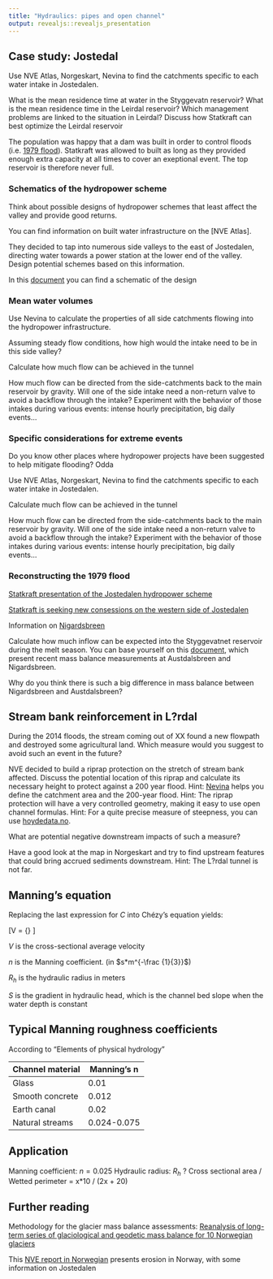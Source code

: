 ```yaml
---
title: "Hydraulics: pipes and open channel"
output: revealjs::revealjs_presentation
---
```


## Case study: Jostedal

Use NVE Atlas, Norgeskart, Nevina to find the catchments specific to each water intake in Jostedalen.

What is the mean residence time at water in the Styggevatn reservoir?
What is the mean residence time in the Leirdal reservoir?
Which management problems are linked to the situation in Leirdal?
Discuss how Statkraft can best optimize the Leirdal reservoir

The population was happy that a dam was built in order to control floods (i.e. [1979 flood](https://www.youtube.com/watch?v=9GDCZ-O6UbA)). Statkraft was allowed to built as long as they provided enough extra capacity at all times to cover an exeptional event. The top reservoir is therefore never full.

### Schematics of the hydropower scheme

Think about possible designs of hydropower schemes that least affect the valley and provide good returns.

You can find information on built water infrastructure on the [NVE Atlas].

They decided to tap into numerous side valleys to the east of Jostedalen, directing water towards a power station at the lower end of the valley. Design potential schemes based on this information.

In this [document](https://www.statkraft.no/globalassets/old-contains-the-old-folder-structure/documents/jostedal-official-assessment-final-10-may-2013_tcm9-27383.pdf) you can find a schematic of the design

### Mean water volumes

Use Nevina to calculate the properties of all side catchments flowing into the hydropower infrastructure.

Assuming steady flow conditions, how high would the intake need to be in this side valley?

Calculate how much flow can be achieved in the tunnel

How much flow can be directed from the side-catchments back to the main reservoir by gravity.
Will one of the side intake need a non-return valve to avoid a backflow through the intake?
Experiment with the behavior of those intakes during various events: intense hourly precipitation, big daily events...

### Specific considerations for extreme events

Do you know other places where hydropower projects have been suggested to help mitigate flooding?
Odda

Use NVE Atlas, Norgeskart, Nevina to find the catchments specific to each water intake in Jostedalen.

Calculate much flow can be achieved in the tunnel

How much flow can be directed from the side-catchments back to the main reservoir by gravity.
Will one of the side intake need a non-return valve to avoid a backflow through the intake?
Experiment with the behavior of those intakes during various events: intense hourly precipitation, big daily events...


### Reconstructing the 1979 flood

[Statkraft presentation of the Jostedalen hydropower scheme](https://www.statkraft.com/energy-sources/Power-plants/Norway/Jostedal/)

[Statkraft is seeking new consessions on the western side of Jostedalen](https://www.statkraft.no/media/pressemeldinger/Pressemeldinger-arkiv/2012/statkraft-skrinlegger-overforing-av-vestsideelvene-i-jostedalen/)


Information on [Nigardsbreen](https://www.nve.no/hydrologi/bre/bremalinger/massebalansemalinger/nigardsbreen)


Calculate how much inflow can be expected into the Styggevatnet reservoir during the melt season.
You can base yourself on this [document](http://publikasjoner.nve.no/rapport/2017/rapport2017_76.pdf), which present recent mass balance measurements at Austdalsbreen and Nigardsbreen.

Why do you think there is such a big difference in mass balance between Nigardsbreen and Austdalsbreen?

## Stream bank reinforcement in L?rdal

During the 2014 floods, the stream coming out of XX found a new flowpath and destroyed some agricultural land.
Which measure would you suggest to avoid such an event in the future?

NVE decided to build a riprap protection on the stretch of stream bank affected.
Discuss the potential location of this riprap and calculate its necessary height to protect against a 200 year flood.
Hint: [Nevina](www.nevina.nve.no) helps you define the catchment area and the 200-year flood.
Hint: The riprap protection will have a very controlled geometry, making it easy to use open channel formulas.
Hint: For a quite precise measure of steepness, you can use [hoydedata.no](www.hoydedata.no).

What are potential negative downstream impacts of such a measure?

Have a good look at the map in Norgeskart and try to find upstream features that could bring accrued sediments downstream.
Hint: The L?rdal tunnel is not far.

## Manning's equation
Replacing the last expression for $C$ into Chézy's equation yields:

\[V = {\frac{R_h^{2/3} S^{1/2}}{n}} \]

$V$ is the cross-sectional average velocity

$n$ is the Manning coefficient. (in $s*m^{-\frac {1}{3}}$)

$R_h$ is the hydraulic radius in meters

$S$ is the gradient in hydraulic head, which is the channel bed slope when the water depth is constant

## Typical Manning roughness coefficients
According to "Elements of physical hydrology"

Channel material	| Manning's n
--- | ---
Glass	| 0.01	
Smooth concrete	|	0.012
Earth canal | 0.02
Natural streams | 0.024-0.075

## Application

Manning coefficient: $n = 0.025$
Hydraulic radius: $R_h$ ?
Cross sectional area / Wetted perimeter = x*10 / (2x + 20)

## Further reading

Methodology for the glacier mass balance assessments: [Reanalysis of long-term series of glaciological and geodetic mass balance for 10 Norwegian glaciers](https://www.the-cryosphere.net/10/535/2016/tc-10-535-2016.pdf)

This [NVE report in Norwegian](http://publikasjoner.nve.no/hydra/rapport/mi05.pdf) presents erosion in Norway, with some information on Jostedalen
    